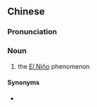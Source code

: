{{also|圣婴现象}}
==Chinese==
{{zh-forms|s=圣婴现象|type=22}}
{{wikipedia|lang=zh}}

===Pronunciation===
{{zh-pron
|m=shèngyīng xiànxiàng
|c=sing3 jing1 jin6 zoeng6
|cat=n
}}

===Noun===
{{zh-noun}}

# {{lb|zh|chiefly|_|Taiwan}} the [[El Niño]] phenomenon

====Synonyms====
* {{zh-l|厄爾尼諾現象}}